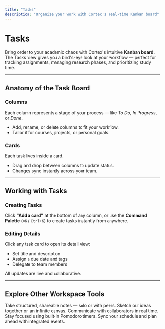 ```yaml
---
title: "Tasks"
description: "Organize your work with Cortex's real-time Kanban board"
---
```


# Tasks

Bring order to your academic chaos with Cortex's intuitive **Kanban board**.  
The Tasks view gives you a bird's-eye look at your workflow — perfect for tracking assignments, managing research phases, and prioritizing study time.

---

## Anatomy of the Task Board

### Columns  
Each column represents a stage of your process — like _To Do_, _In Progress_, or _Done_.

- Add, rename, or delete columns to fit your workflow.
- Tailor it for courses, projects, or personal goals.

### Cards  
Each task lives inside a card.

- Drag and drop between columns to update status.
- Changes sync instantly across your team.

---

## Working with Tasks

### Creating Tasks  
Click **"Add a card"** at the bottom of any column, or use the **Command Palette** (`⌘K` / `Ctrl+K`) to create tasks instantly from anywhere.

### Editing Details  
Click any task card to open its detail view:

- Set title and description  
- Assign a due date and tags  
- Delegate to team members

All updates are live and collaborative.

---

## Explore Other Workspace Tools

<Columns cols={2}>
  <Card
    title="Notes"
    icon="book"
    href="/workspace/notes"
  >
    Take structured, shareable notes — solo or with peers.
  </Card>
  <Card
    title="Whiteboard"
    icon="pen-nib"
    href="/workspace/whiteboard"
  >
    Sketch out ideas together on an infinite canvas.
  </Card>
  <Card
    title="Chat"
    icon="message"
    href="/workspace/chat"
  >
    Communicate with collaborators in real time.
  </Card>
  <Card
    title="Timer"
    icon="clock"
    href="/workspace/timer"
  >
    Stay focused using built-in Pomodoro timers.
  </Card>
  <Card
    title="Calendar"
    icon="calendar-days"
    href="/workspace/calendar"
  >
    Sync your schedule and plan ahead with integrated events.
  </Card>
</Columns>
